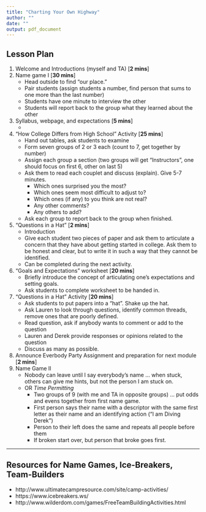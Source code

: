 ```yaml
---
title: "Charting Your Own Highway"
author: ""
date: ""
output: pdf_document
---
```


## Lesson Plan
1. Welcome and Introductions (myself and TA) [**2 mins**]
1. Name game I [**30 mins**]
    * Head outside to find "our place."
    * Pair students (assign students a number, find person that sums to one more than the last number)
    * Students have one minute to interview the other
    * Students will report back to the group what they learned about the other
1. Syllabus, webpage, and expectations [**5 mins**]
    *
1. "How College Differs from High School" Activity [**25 mins**]
    * Hand out tables, ask students to examine
    * Form seven groups of 2 or 3 each (count to 7, get together by number)
    * Assign each group a section (two groups will get "Instructors", one should focus on first 6, other on last 5)
    * Ask them to read each couplet and discuss (explain). Give 5-7 minutes.
        * Which ones surprised you the most?
        * Which ones seem most difficult to adjust to?
        * Which ones (if any) to you think are not real?
        * Any other comments?
        * Any others to add?
    * Ask each group to report back to the group when finished.
1. "Questions in a Hat" [**2 mins**]
    * Introduction
    * Give each student two pieces of paper and ask them to articulate a concern that they have about getting started in college. Ask them to be honest and clear, but to write it in such a way that they cannot be identified.
    * Can be completed during the next activity.
1. "Goals and Expectations" worksheet [**20 mins**]
    * Briefly introduce the concept of articulating one's expectations and setting goals.
    * Ask students to complete worksheet to be handed in.
1. "Questions in a Hat" Activity [**20 mins**]
    * Ask students to put papers into a "hat". Shake up the hat.
    * Ask Lauren to look through questions, identify common threads, remove ones that are poorly defined.
    * Read question, ask if anybody wants to comment or add to the question
    * Lauren and Derek provide responses or opinions related to the question
    * Discuss as many as possible.
1. Announce Everbody Party Assignment and preparation for next module [**2 mins**]
1. Name Game II
    * Nobody can leave until I say everybody's name ... when stuck, others can give me hints, but not the person I am stuck on.
    * OR *Time Permitting*
      * Two groups of 9 (with me and TA in opposite groups) ... put odds and evens together from first name game.
      * First person says their name with a descriptor with the same first letter as their name and an identifying action ("I am Diving Derek")
      * Person to their left does the same and repeats all people before them
      * If broken start over, but person that broke goes first.

----

## Resources for Name Games, Ice-Breakers, Team-Builders

* http://www.ultimatecampresource.com/site/camp-activities/
* https://www.icebreakers.ws/
* http://www.wilderdom.com/games/FreeTeamBuildingActivities.html

